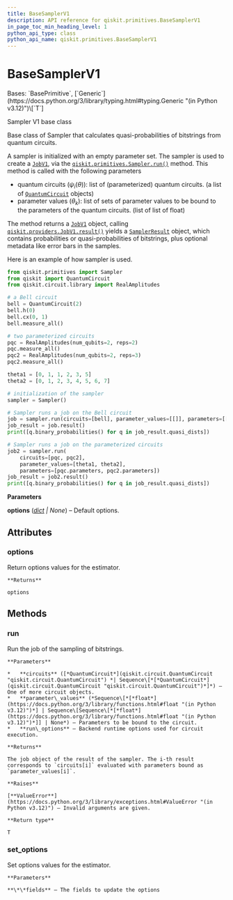 ```yaml
---
title: BaseSamplerV1
description: API reference for qiskit.primitives.BaseSamplerV1
in_page_toc_min_heading_level: 1
python_api_type: class
python_api_name: qiskit.primitives.BaseSamplerV1
---
```


# BaseSamplerV1

<Class id="qiskit.primitives.BaseSamplerV1" isDedicatedPage={true} github="https://github.com/Qiskit/qiskit/tree/stable/1.0/qiskit/primitives/base/base_sampler.py#L35-L150" signature="qiskit.primitives.BaseSamplerV1(*, options=None)">
  Bases: `BasePrimitive`, [`Generic`](https://docs.python.org/3/library/typing.html#typing.Generic "(in Python v3.12)")\[`T`]

  Sampler V1 base class

  Base class of Sampler that calculates quasi-probabilities of bitstrings from quantum circuits.

  A sampler is initialized with an empty parameter set. The sampler is used to create a [`JobV1`](qiskit.providers.JobV1 "qiskit.providers.JobV1"), via the [`qiskit.primitives.Sampler.run()`](qiskit.primitives.Sampler#run "qiskit.primitives.Sampler.run") method. This method is called with the following parameters

  *   quantum circuits ($\psi_i(\theta)$): list of (parameterized) quantum circuits. (a list of [`QuantumCircuit`](qiskit.circuit.QuantumCircuit "qiskit.circuit.QuantumCircuit") objects)
  *   parameter values ($\theta_k$): list of sets of parameter values to be bound to the parameters of the quantum circuits. (list of list of float)

  The method returns a [`JobV1`](qiskit.providers.JobV1 "qiskit.providers.JobV1") object, calling [`qiskit.providers.JobV1.result()`](qiskit.providers.JobV1#result "qiskit.providers.JobV1.result") yields a [`SamplerResult`](qiskit.primitives.SamplerResult "qiskit.primitives.SamplerResult") object, which contains probabilities or quasi-probabilities of bitstrings, plus optional metadata like error bars in the samples.

  Here is an example of how sampler is used.

  ```python
  from qiskit.primitives import Sampler
  from qiskit import QuantumCircuit
  from qiskit.circuit.library import RealAmplitudes

  # a Bell circuit
  bell = QuantumCircuit(2)
  bell.h(0)
  bell.cx(0, 1)
  bell.measure_all()

  # two parameterized circuits
  pqc = RealAmplitudes(num_qubits=2, reps=2)
  pqc.measure_all()
  pqc2 = RealAmplitudes(num_qubits=2, reps=3)
  pqc2.measure_all()

  theta1 = [0, 1, 1, 2, 3, 5]
  theta2 = [0, 1, 2, 3, 4, 5, 6, 7]

  # initialization of the sampler
  sampler = Sampler()

  # Sampler runs a job on the Bell circuit
  job = sampler.run(circuits=[bell], parameter_values=[[]], parameters=[[]])
  job_result = job.result()
  print([q.binary_probabilities() for q in job_result.quasi_dists])

  # Sampler runs a job on the parameterized circuits
  job2 = sampler.run(
      circuits=[pqc, pqc2],
      parameter_values=[theta1, theta2],
      parameters=[pqc.parameters, pqc2.parameters])
  job_result = job2.result()
  print([q.binary_probabilities() for q in job_result.quasi_dists])
  ```

  **Parameters**

  **options** ([*dict*](https://docs.python.org/3/library/stdtypes.html#dict "(in Python v3.12)") *| None*) – Default options.

  ## Attributes

  ### options

  <Attribute id="qiskit.primitives.BaseSamplerV1.options" name="options">
    Return options values for the estimator.

    **Returns**

    options
  </Attribute>

  ## Methods

  ### run

  <Function id="qiskit.primitives.BaseSamplerV1.run" name="run" github="https://github.com/Qiskit/qiskit/tree/stable/1.0/qiskit/primitives/base/base_sampler.py#L110-L141" signature="run(circuits, parameter_values=None, **run_options)">
    Run the job of the sampling of bitstrings.

    **Parameters**

    *   **circuits** ([*QuantumCircuit*](qiskit.circuit.QuantumCircuit "qiskit.circuit.QuantumCircuit") *| Sequence\[*[*QuantumCircuit*](qiskit.circuit.QuantumCircuit "qiskit.circuit.QuantumCircuit")*]*) – One of more circuit objects.
    *   **parameter\_values** (*Sequence\[*[*float*](https://docs.python.org/3/library/functions.html#float "(in Python v3.12)")*] | Sequence\[Sequence\[*[*float*](https://docs.python.org/3/library/functions.html#float "(in Python v3.12)")*]] | None*) – Parameters to be bound to the circuit.
    *   **run\_options** – Backend runtime options used for circuit execution.

    **Returns**

    The job object of the result of the sampler. The i-th result corresponds to `circuits[i]` evaluated with parameters bound as `parameter_values[i]`.

    **Raises**

    [**ValueError**](https://docs.python.org/3/library/exceptions.html#ValueError "(in Python v3.12)") – Invalid arguments are given.

    **Return type**

    T
  </Function>

  ### set\_options

  <Function id="qiskit.primitives.BaseSamplerV1.set_options" name="set_options" github="https://github.com/Qiskit/qiskit/tree/stable/1.0/qiskit/primitives/base/base_primitive.py#L39-L45" signature="set_options(**fields)">
    Set options values for the estimator.

    **Parameters**

    **\*\*fields** – The fields to update the options
  </Function>
</Class>


